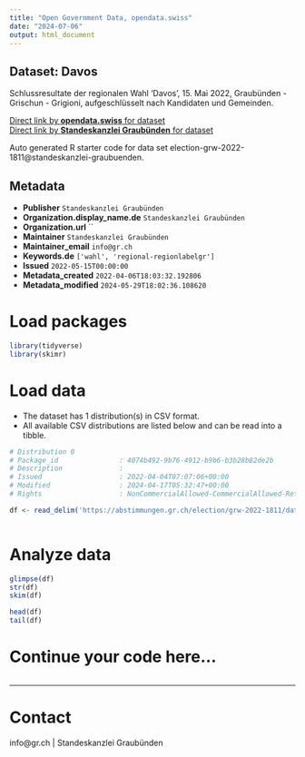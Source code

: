 ```yaml
---
title: "Open Government Data, opendata.swiss"
date: "2024-07-06"
output: html_document
---
```


## Dataset: Davos

Schlussresultate der regionalen Wahl 'Davos', 15. Mai 2022, Graubünden - Grischun - Grigioni, aufgeschlüsselt nach Kandidaten und Gemeinden.

[Direct link by **opendata.swiss** for dataset](https://opendata.swiss/de/dataset/davos)<br>
[Direct link by **Standeskanzlei Graubünden** for dataset](https://abstimmungen.gr.ch/election/grw-2022-1811/data)

Auto generated R starter code for data set election-grw-2022-1811@standeskanzlei-graubuenden.

## Metadata

- **Publisher** `Standeskanzlei Graubünden`
- **Organization.display_name.de** `Standeskanzlei Graubünden`
- **Organization.url** ``
- **Maintainer** `Standeskanzlei Graubünden`
- **Maintainer_email** `info@gr.ch`
- **Keywords.de** `['wahl', 'regional-regionlabelgr']`
- **Issued** `2022-05-15T00:00:00`
- **Metadata_created** `2022-04-06T18:03:32.192806`
- **Metadata_modified** `2024-05-29T18:02:36.108620`


# Load packages

```r

library(tidyverse)
library(skimr)

```

# Load data

-   The dataset has 1 distribution(s) in CSV format.
-   All available CSV distributions are listed below and can be read into a tibble.

```r

# Distribution 0
# Package_id               : 4074b492-9b76-4912-b9b6-b3b28b82de2b
# Description              : 
# Issued                   : 2022-04-04T07:07:06+00:00
# Modified                 : 2024-04-17T05:32:47+00:00
# Rights                   : NonCommercialAllowed-CommercialAllowed-ReferenceRequired

df <- read_delim('https://abstimmungen.gr.ch/election/grw-2022-1811/data-csv')



```

# Analyze data

```r

glimpse(df)
str(df)
skim(df)

head(df)
tail(df)

```

# Continue your code here...

```r

```

------------------------------------------------------------------------

# Contact

info@gr.ch | Standeskanzlei Graubünden

